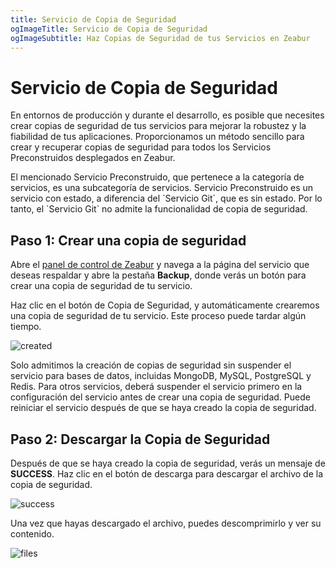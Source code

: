 ```yaml
---
title: Servicio de Copia de Seguridad
ogImageTitle: Servicio de Copia de Seguridad
ogImageSubtitle: Haz Copias de Seguridad de tus Servicios en Zeabur
---
```


# Servicio de Copia de Seguridad

En entornos de producción y durante el desarrollo, es posible que necesites crear copias de seguridad de tus servicios para mejorar la robustez y la fiabilidad de tus aplicaciones.
Proporcionamos un método sencillo para crear y recuperar copias de seguridad para todos los Servicios Preconstruidos desplegados en Zeabur.

<Callout>
    El mencionado Servicio Preconstruido, que pertenece a la categoría de servicios, es una subcategoría de servicios. Servicio Preconstruido es un servicio con estado, a diferencia del `Servicio Git`, que es sin estado. Por lo tanto, el `Servicio Git` no admite la funcionalidad de copia de seguridad.
</Callout>

## Paso 1: Crear una copia de seguridad

Abre el [panel de control de Zeabur](https://dash.zeabur.com) y navega a la página del servicio que deseas respaldar y abre la pestaña **Backup**, donde verás un botón para crear una copia de seguridad de tu servicio.

Haz clic en el botón de Copia de Seguridad, y automáticamente crearemos una copia de seguridad de tu servicio. Este proceso puede tardar algún tiempo.

![created](/data-management/backup/backup-created.png)

<Callout>
    Solo admitimos la creación de copias de seguridad sin suspender el servicio para bases de datos, incluidas MongoDB, MySQL, PostgreSQL y Redis.
    Para otros servicios, deberá suspender el servicio primero en la configuración del servicio antes de crear una copia de seguridad.
    Puede reiniciar el servicio después de que se haya creado la copia de seguridad.
</Callout>

## Paso 2: Descargar la Copia de Seguridad

Después de que se haya creado la copia de seguridad, verás un mensaje de **SUCCESS**. Haz clic en el botón de descarga para descargar el archivo de la copia de seguridad.

![success](/data-management/backup/backup-success.png)

Una vez que hayas descargado el archivo, puedes descomprimirlo y ver su contenido.

![files](/data-management/backup/backup-files.png)
